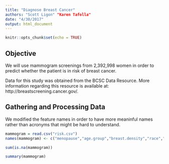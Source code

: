 ```yaml
---
title: "Diagnose Breast Cancer"
authors: "Scott Ligon" "Karen Tafolla"
date: "4/30/2017"
output: html_document
---
```


```r
knitr::opts_chunk$set(echo = TRUE)
```

## Objective
We will use mammogram screenings from 2,392,998 women in order to predict whether the patient is in risk of breast cancer. 

Data for this study was obtained from the BCSC Data Resource. More information regarding this resource is available at: http://breastscreening.cancer.gov/.

## Gathering and Processing Data

We modified the feature names in order to have more meaninful names rather than acronyms that might be hard to understand. 
```r
mammogram = read.csv("risk.csv")
names(mammogram) <- c("menopause","age.group","breast.density","race","hispanic","bmi","age.first.birth","relatives.with.bc","breast.procedure","last.mammogram","surgical.menopause","hormone.therapy","invasive.bc","cancer","training","count")

sum(is.na(mammogram))
```


```r
summary(mammogram)
```



